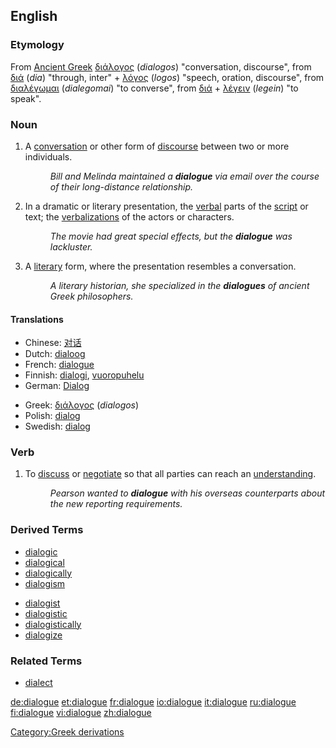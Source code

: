 ==English==

===Etymology===
From [[Ancient Greek]] [[διάλογος]] (''dialogos'') "conversation, discourse",  from [[διά]] (''dia'') "through, inter"  + [[λόγος]] (''logos'') "speech, oration, discourse", from [[διαλέγωμαι]] (''dialegomai'') "to converse", from [[διά]] + [[λέγειν]] (''legein'') "to speak".

===Noun===
{{en-noun}}

# A [[conversation]] or other form of [[discourse]] between two or more individuals.
#:''Bill and Melinda maintained a '''dialogue''' via email over the course of their long-distance relationship.''
# In a dramatic or literary presentation, the [[verbal]] parts of the [[script]] or text; the [[verbalization]]s of the actors or characters.
#:''The movie had great special effects, but the '''dialogue''' was lackluster.''
# A [[literary]] form, where the presentation resembles a conversation.
#:''A literary historian, she specialized in the '''dialogues''' of ancient Greek philosophers.''

====Translations====
{{top|conversation or other discourse between individuals}}
*Chinese: [[对话]]
*Dutch: [[dialoog]] {{m}}
*French: [[dialogue]] {{m}}
*Finnish: [[dialogi]], [[vuoropuhelu]]
*German: [[Dialog]] {{m}}
{{mid}}
*Greek: [[διάλογος]] (''dialogos'')
*Polish: [[dialog]] {{m}}
*Swedish: [[dialog]]
{{bottom}}

{{top|verbal part of a literary or dramatic work}}
{{mid}}
{{bottom}}

{{top|literary form resembing a conversation}}
{{mid}}
{{bottom}}

===Verb===
{{en-verb|dialogu|ing}}

# {{cattag|informal|business}} To [[discuss]] or [[negotiate]] so that all parties can reach an [[understand]]ing.
#:''Pearson wanted to '''dialogue''' with his overseas counterparts about the new reporting requirements.''

===Derived Terms===
{{top2}}
*[[dialogic]]
*[[dialogical]]
*[[dialogically]]
*[[dialogism]]
{{mid2}}
*[[dialogist]]
*[[dialogistic]]
*[[dialogistically]]
*[[dialogize]]
{{bottom2}}

===Related Terms===
*[[dialect]]

[[Category:Greek derivations]]

[[de:dialogue]]
[[et:dialogue]]
[[fr:dialogue]]
[[io:dialogue]]
[[it:dialogue]]
[[ru:dialogue]]
[[fi:dialogue]]
[[vi:dialogue]]
[[zh:dialogue]]
